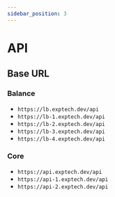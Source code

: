 ```yaml
---
sidebar_position: 3
---
```



# API

## Base URL

### Balance

- `https://lb.exptech.dev/api`
- `https://lb-1.exptech.dev/api`
- `https://lb-2.exptech.dev/api`
- `https://lb-3.exptech.dev/api`
- `https://lb-4.exptech.dev/api`

### Core

- `https://api.exptech.dev/api`
- `https://api-1.exptech.dev/api`
- `https://api-2.exptech.dev/api`
